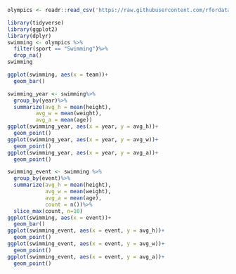 ```r
olympics <- readr::read_csv('https://raw.githubusercontent.com/rfordatascience/tidytuesday/master/data/2024/2024-08-06/olympics.csv')
```

```r
library(tidyverse)
library(ggplot2)
library(dplyr)
swimming <- olympics %>%
  filter(sport == "Swimming")%>%
  drop_na()
swimming
```


```r
ggplot(swimming, aes(x = team))+
  geom_bar()
```

```r
swimming_year <- swimming%>%
  group_by(year)%>%
  summarize(avg_h = mean(height),
         avg_w = mean(weight),
         avg_a = mean(age))
ggplot(swimming_year, aes(x = year, y = avg_h))+
  geom_point()
ggplot(swimming_year, aes(x = year, y = avg_w))+
  geom_point()
ggplot(swimming_year, aes(x = year, y = avg_a))+
  geom_point()
```


```r
swimming_event <- swimming %>%
  group_by(event)%>%
  summarize(avg_h = mean(height),
            avg_w = mean(weight),
            avg_a = mean(age),
            count = n())%>%
  slice_max(count, n=10)
ggplot(swimming, aes(x = event))+
  geom_bar()
ggplot(swimming_event, aes(x = event, y = avg_h))+
  geom_point()
ggplot(swimming_event, aes(x = event, y = avg_w))+
  geom_point()
ggplot(swimming_event, aes(x = event, y = avg_a))+
  geom_point()
```

```r

```


